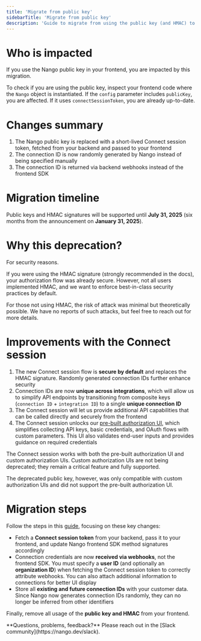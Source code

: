 ```yaml
---
title: 'Migrate from public key'
sidebarTitle: 'Migrate from public key'
description: 'Guide to migrate from using the public key (and HMAC) to a Connect session.'
---
```


# Who is impacted

If you use the Nango public key in your frontend, you are impacted by this migration.

To check if you are using the public key, inspect your frontend code where the `Nango` object is instantiated. If the `config` parameter includes `publicKey`, you are affected. If it uses `connectSessionToken`, you are already up-to-date.

# Changes summary

1. The Nango public key is replaced with a short-lived Connect session token, fetched from your backend and passed to your frontend
2. The connection ID is now randomly generated by Nango instead of being specified manually
3. The connection ID is returned via backend webhooks instead of the frontend SDK

# Migration timeline

Public keys and HMAC signatures will be supported until **July 31, 2025** (six months from the announcement on **January 31, 2025**).

# Why this deprecation?

For security reasons.

If you were using the HMAC signature (strongly recommended in the docs), your authorization flow was already secure. However, not all users implemented HMAC, and we want to enforce best-in-class security practices by default.

For those not using HMAC, the risk of attack was minimal but theoretically possible. We have no reports of such attacks, but feel free to reach out for more details.

# Improvements with the Connect session

1. The new Connect session flow is **secure by default** and replaces the HMAC signature. Randomly generated connection IDs further enhance security
2. Connection IDs are now **unique across integrations**, which will allow us to simplify API endpoints by transitioning from composite keys (`connection ID` + `integration ID`) to a single **unique connection ID**
3. The Connect session will let us provide additional API capabilities that can be called directly and securely from the frontend
4. The Connect session unlocks our [pre-built authorization UI](/implementation-guides/api-auth/implement-api-auth), which simplifies collecting API keys, basic credentials, and OAuth flows with custom parameters. This UI also validates end-user inputs and provides guidance on required credentials

<Note>
The Connect session works with both the pre-built authorization UI and custom authorization UIs. Custom authorization UIs are not being deprecated; they remain a critical feature and fully supported.

The deprecated public key, however, was only compatible with custom authorization UIs and did not support the pre-built authorization UI.
</Note>

# Migration steps

Follow the steps in this [guide](/implementation-guides/api-auth/implement-api-auth), focusing on these key changes:

- Fetch a **Connect session token** from your backend, pass it to your frontend, and update Nango frontend SDK method signatures accordingly
- Connection credentials are now **received via webhooks**, not the frontend SDK. You must specify a **user ID** (and optionally an **organization ID**) when fetching the Connect session token to correctly attribute webhooks. You can also attach additional information to connections for better UI display
- Store all **existing and future connection IDs** with your customer data. Since Nango now generates connection IDs randomly, they can no longer be inferred from other identifiers

Finally, remove all usage of the **public key and HMAC** from your frontend.

<Tip>
    **Questions, problems, feedback?** Please reach out in the [Slack community](https://nango.dev/slack).
</Tip>